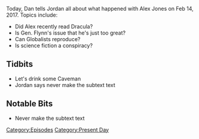{{Episode
    | title           = February 14, 2017
    | caption         = [https://knowledgefight.libsyn.com/knowledge-fight-feb-14-2017 Listen to this episode on Libsyn]
    | episodeNumber   = 13
    | length          = 02:31:52
    | airDate         = February 16, 2017
    | coverageDate    = February 14, 2017
    | episodeType     = [[:Category:Present Day|Present Day]]
    | previousEpisode = [[12: Jon Rappoport]]
    | nextEpisode     = [[14: February 17, 2017]]
}}

{{Stub}}

Today, Dan tells Jordan all about what happened with Alex Jones on Feb 14, 2017. Topics include:

*Did Alex recently read Dracula?
*Is Gen. Flynn's issue that he's just too great?
*Can Globalists reproduce?
*Is science fiction a conspiracy?

==Tidbits==

*Let's drink some Caveman
*Jordan says never make the subtext text

==Notable Bits==

*Never make the subtext text

[[Category:Episodes]]
[[Category:Present Day]]